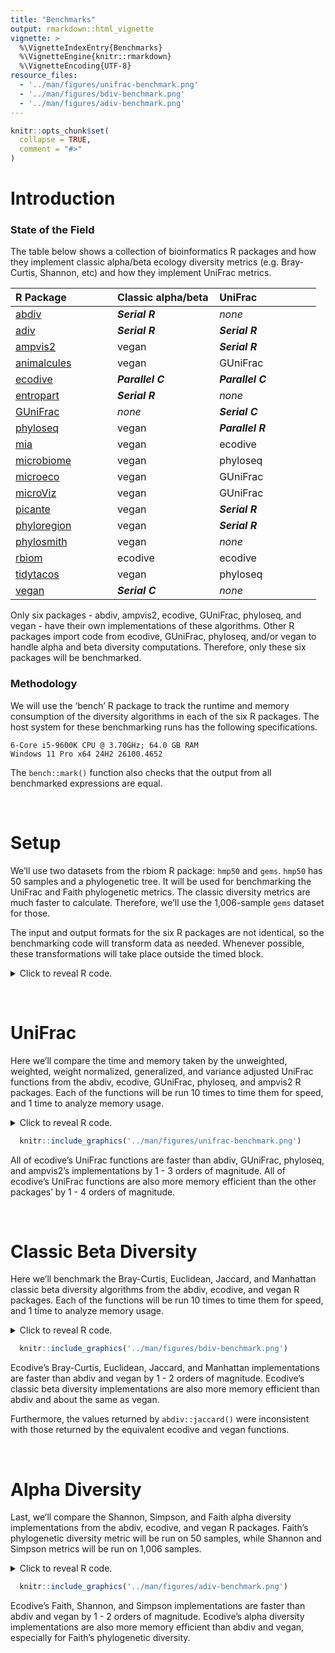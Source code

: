 ```yaml
---
title: "Benchmarks"
output: rmarkdown::html_vignette
vignette: >
  %\VignetteIndexEntry{Benchmarks}
  %\VignetteEngine{knitr::rmarkdown}
  %\VignetteEncoding{UTF-8}
resource_files:
  - '../man/figures/unifrac-benchmark.png'
  - '../man/figures/bdiv-benchmark.png'
  - '../man/figures/adiv-benchmark.png'
---
```


```r
knitr::opts_chunk$set(
  collapse = TRUE,
  comment = "#>"
)

```


# Introduction

### State of the Field

The table below shows a collection of bioinformatics R packages and how they
implement classic alpha/beta ecology diversity metrics (e.g. Bray-Curtis,
Shannon, etc) and how they implement UniFrac metrics.

| R Package           | Classic alpha/beta  | UniFrac             |
|:--------------------|:--------------------|:--------------------|
| [abdiv](https://doi.org/10.32614/CRAN.package.abdiv)          | ***Serial R***   | *none*           |
| [adiv](https://doi.org/10.32614/CRAN.package.adiv)            | ***Serial R***   | ***Serial R***   |
| [ampvis2](https://github.com/KasperSkytte/ampvis2)            | vegan            | ***Serial R***   |
| [animalcules](https://github.com/wejlab/animalcules)          | vegan            | GUniFrac         |
| [ecodive](https://cran.r-project.org/package=ecodive)         | ***Parallel C*** | ***Parallel C*** |
| [entropart](https://doi.org/10.32614/CRAN.package.entropart)  | ***Serial R***   | *none*           |
| [GUniFrac](https://doi.org/10.32614/CRAN.package.GUniFrac)    | *none*           | ***Serial C***   |
| [phyloseq](https://doi.org/doi:10.18129/B9.bioc.phyloseq)     | vegan            | ***Parallel R*** |
| [mia](https://doi.org/doi:10.18129/B9.bioc.mia)               | vegan            | ecodive          |
| [microbiome](https://doi.org/doi:10.18129/B9.bioc.microbiome) | vegan            | phyloseq         |
| [microeco](https://doi.org/10.32614/CRAN.package.microeco)    | vegan            | GUniFrac         |
| [microViz](https://github.com/david-barnett/microViz)         | vegan            | GUniFrac         |
| [picante](https://doi.org/10.32614/CRAN.package.picante)      | vegan            | ***Serial R***   |
| [phyloregion](https://github.com/schuyler-smith/phyloregion)  | vegan            | ***Serial R***   |
| [phylosmith](https://github.com/schuyler-smith/phylosmith)    | vegan            | *none*           |
| [rbiom](https://doi.org/10.32614/CRAN.package.rbiom)          | ecodive          | ecodive          |
| [tidytacos](https://github.com/LebeerLab/tidytacos)           | vegan            | phyloseq         |
| [vegan](https://doi.org/10.32614/CRAN.package.vegan)          | ***Serial C***   | *none*           |


Only six packages - abdiv, ampvis2, ecodive, GUniFrac, phyloseq, and vegan -
have their own implementations of these algorithms. Other R packages import code
from ecodive, GUniFrac, phyloseq, and/or vegan to handle alpha and beta
diversity computations. Therefore, only these six packages will be benchmarked.

### Methodology

We will use the 'bench' R package to track the runtime and memory consumption of
the diversity algorithms in each of the six R packages. The host system for
these benchmarking runs has the following specifications.

    6-Core i5-9600K CPU @ 3.70GHz; 64.0 GB RAM
    Windows 11 Pro x64 24H2 26100.4652

The `bench::mark()` function also checks that the output from all benchmarked
expressions are equal.

<br>


# Setup

We'll use two datasets from the rbiom R package: `hmp50` and `gems`. `hmp50` has 50 samples and a phylogenetic tree. It will be used for benchmarking the UniFrac and Faith phylogenetic metrics. The classic diversity metrics are much faster to calculate. Therefore, we'll use the 1,006-sample `gems` dataset for those.

The input and output formats for the six R packages are not identical, so the benchmarking code will transform data as needed. Whenever possible, these transformations will take place outside the timed block.

<details>
  <summary>Click to reveal R code.</summary>

```r
install.packages('pak')

pak::pkg_install(pkg = c(
  'adiv', 'abdiv', 'bench', 'ecodive', 'entropart', 'GUniFrac', 'kasperskytte/ampvis2', 
  'phyloregion', 'phyloseq', 'picante', 'rbiom', 'vegan' ))


library(bench)
library(ggplot2)
library(ggrepel)
library(dplyr)

version$version.string
#> [1] "R version 4.5.1 (2025-06-13 ucrt)"

sapply(FUN = packageDescription, fields = 'Version', c(
  'abdiv', 'adiv', 'ampvis2', 'ecodive', 'entropart', 'GUniFrac', 'phyloregion', 'phyloseq', 'picante', 'vegan' ))
#>    abdiv     adiv  ampvis2  ecodive  entropart  GUniFrac  phyloregion  phyloseq  picante    vegan
#>  "0.2.0"  "2.2.1"  "2.8.9"  "1.0.0"   "1.6-16"     "1.8"      "1.0.9"  "1.52.0"  "1.8.2"  "2.7-1"

(n_cpus <- ecodive::n_cpus())
#> [1] 6

# abdiv only accepts two samples at a time
pairwise <- function (f, data, ...) {
  pairs <- utils::combn(ncol(data), 2)
  structure(
    mapply(
      FUN = function (i, j) f(data[,i], data[,j], ...), 
      i   = pairs[1,], j = pairs[2,] ),
    class  = 'dist',
    Labels = colnames(data),
    Size   = ncol(data),
    Diag   = FALSE,
    Upper  = FALSE )
}


# Remove any extraneous attributes from dist objects,
# allowing them to be compared with `all.equal()`.
cleanup <- function (x) {
  attr(x, 'maxdist') <- NULL
  attr(x, 'method')  <- NULL
  attr(x, 'call')    <- NULL
  return (x)
}


# HMP50 dataset has 50 Samples
hmp50      <- rbiom::hmp50
hmp50_phy  <- rbiom::convert_to_phyloseq(hmp50)
hmp50_mtx  <- as.matrix(hmp50)
hmp50_tmtx <- t(hmp50_mtx)
hmp50_pmtx <- t(t(hmp50_mtx) / colSums(hmp50_mtx))
hmp50_tree <- hmp50$tree


# GEMS dataset has 1006 Samples
gems_mtx  <- as.matrix(rbiom::gems)
gems_tmtx <- t(gems_mtx)
```

</details>

<br>


# UniFrac

Here we'll compare the time and memory taken by the unweighted, weighted, weight normalized, generalized, and variance adjusted UniFrac functions from the abdiv, ecodive, GUniFrac, phyloseq, and ampvis2 R packages. Each of the functions will be run 10 times to time them for speed, and 1 time to analyze memory usage.

<details>
  <summary>Click to reveal R code.</summary>
  
```r

## Unweighted UniFrac
u_unifrac_res <- rbind(

  local({
    # cluster for phyloseq
    cl <- parallel::makeCluster(n_cpus)
    doParallel::registerDoParallel(cl)
    on.exit(parallel::stopCluster(cl))
    
    bench::mark(
      iterations    = 10,
      'abdiv'       = cleanup(pairwise(abdiv::unweighted_unifrac, hmp50_mtx, hmp50_tree)),
      'ecodive'     = cleanup(ecodive::unweighted_unifrac(hmp50_mtx, hmp50_tree)),
      'GUniFrac'    = cleanup(as.dist(GUniFrac::GUniFrac(hmp50_tmtx, hmp50_tree, alpha=1, verbose=FALSE)[[1]][,,2])),
      'phyloregion' = cleanup(phyloregion::unifrac(hmp50_tmtx, hmp50_tree)),
      'phyloseq'    = cleanup(phyloseq::UniFrac(hmp50_phy, weighted=FALSE, normalized=FALSE, parallel=TRUE)),
      'picante'     = cleanup(picante::unifrac(hmp50_tmtx, hmp50_tree)) )
  }),
  
  # ampvis2 conflicts with phyloseq cluster, so run separately
  bench::mark(
    iterations = 10,
    'ampvis2'  = {
      cleanup(ampvis2:::dist.unifrac(hmp50_mtx, hmp50_tree, weighted=FALSE, normalise=FALSE, num_threads=n_cpus))
      doParallel::stopImplicitCluster() } )
)

u_unifrac_res[,1:9]
#> # A tibble: 5 × 13
#>   expression      min   median `itr/sec` mem_alloc `gc/sec` n_itr  n_gc total_time
#>   <bch:expr> <bch:tm> <bch:tm>     <dbl> <bch:byt>    <dbl> <int> <dbl>   <bch:tm>
#> 1 abdiv        13.84s   14.38s    0.0676    20.1GB   1.87      10   277      2.46m
#> 2 ecodive      5.19ms   5.31ms  184.       770.5KB   0         10     0    54.23ms
#> 3 GUniFrac    77.89ms   80.4ms   11.7       92.1MB   1.17      10     1   858.32ms
#> 4 phyloseq   292.07ms 327.01ms    2.49      49.9MB   0         10     0      4.02s
#> 5 ampvis2       3.36s    3.44s    0.288     49.8MB   0.0320     9     1     31.29s

ggplot(u_unifrac_res, aes(x = median, y = mem_alloc)) +
  geom_point() +
  geom_label_repel(aes(label = as.character(expression))) + 
  labs(
    title = 'Unweighted UniFrac Implementations',
    subtitle = '50 sample all-vs-all benchmarking on six CPU cores',
    x = 'Median Calculation Time (log scale; n=10)', 
    y = 'Memory Allocated\n(log scale)' ) +
  theme_bw()
  
  
## Weighted UniFrac
w_unifrac_res <- rbind(

  local({
    # cluster for phyloseq
    cl <- parallel::makeCluster(n_cpus)
    doParallel::registerDoParallel(cl)
    on.exit(parallel::stopCluster(cl))
    
    bench::mark(
      iterations = 10,
      'abdiv'    = cleanup(pairwise(abdiv::weighted_unifrac, hmp50_mtx, hmp50_tree)),
      'ecodive'  = cleanup(ecodive::weighted_unifrac(hmp50_mtx, hmp50_tree)),
      'phyloseq' = cleanup(phyloseq::UniFrac(hmp50_phy, weighted=TRUE, normalized=FALSE, parallel=TRUE)) )
  }),
  
  # ampvis2 conflicts with phyloseq cluster, so run separately
  bench::mark(
    iterations = 10,
    'ampvis2'  = {
      cleanup(ampvis2:::dist.unifrac(hmp50_mtx, hmp50_tree, weighted=TRUE, normalise=FALSE, num_threads=n_cpus))
      doParallel::stopImplicitCluster() } )
)
  
  
## Weighted Normalized UniFrac
wn_unifrac_res <- rbind(

  local({
    # cluster for phyloseq
    cl <- parallel::makeCluster(n_cpus)
    doParallel::registerDoParallel(cl)
    on.exit(parallel::stopCluster(cl))
    
    bench::mark(
      iterations = 10,
      'abdiv'    = cleanup(pairwise(abdiv::weighted_normalized_unifrac, hmp50_mtx, hmp50_tree)),
      'ecodive'  = cleanup(ecodive::weighted_normalized_unifrac(hmp50_mtx, hmp50_tree)),
      'GUniFrac' = cleanup(as.dist(GUniFrac::GUniFrac(hmp50_tmtx, hmp50_tree, alpha=1, verbose=FALSE)[[1]][,,1])),
      'phyloseq' = cleanup(phyloseq::UniFrac(hmp50_phy, weighted=TRUE, normalized=TRUE, parallel=TRUE)) )
  }),
  
  # ampvis2 conflicts with phyloseq cluster, so run separately
  bench::mark(
    iterations = 10,
    'ampvis2'  = {
      cleanup(ampvis2:::dist.unifrac(hmp50_mtx, hmp50_tree, weighted=TRUE, normalise=TRUE, num_threads=n_cpus))
      doParallel::stopImplicitCluster() } )
)


## Weighted Normalized UniFrac
g_unifrac_res <- rbind(

  local({
    # cluster for phyloseq
    cl <- parallel::makeCluster(n_cpus)
    doParallel::registerDoParallel(cl)
    on.exit(parallel::stopCluster(cl))
    
    bench::mark(
      iterations = 10,
      'abdiv'    = cleanup(pairwise(abdiv::generalized_unifrac, hmp50_mtx, hmp50_tree, alpha=0.5)),
      'ecodive'  = cleanup(ecodive::generalized_unifrac(hmp50_mtx, hmp50_tree, alpha=0.5)),
      'GUniFrac' = cleanup(as.dist(GUniFrac::GUniFrac(hmp50_tmtx, hmp50_tree, alpha=0.5, verbose=FALSE)[[1]][,,1])) )
  })
)


## Variance Adjusted UniFrac
va_unifrac_res <- rbind(

  local({
    # cluster for phyloseq
    cl <- parallel::makeCluster(n_cpus)
    doParallel::registerDoParallel(cl)
    on.exit(parallel::stopCluster(cl))
    
    bench::mark(
      iterations = 10,
      'abdiv'    = cleanup(pairwise(abdiv::variance_adjusted_unifrac, hmp50_mtx, hmp50_tree)),
      'ecodive'  = cleanup(ecodive::variance_adjusted_unifrac(hmp50_mtx, hmp50_tree)) )
  })
)


unifrac_res <- bind_rows(
    mutate(u_unifrac_res,  `UniFrac Variant` = 'Unweighted'),
    mutate(w_unifrac_res,  `UniFrac Variant` = 'Weighted'),
    mutate(wn_unifrac_res, `UniFrac Variant` = 'Weighted Normalized'),
    mutate(g_unifrac_res,  `UniFrac Variant` = 'Generalized'),
    mutate(va_unifrac_res, `UniFrac Variant` = 'Variance Adjusted') ) %>%
  mutate(Package = as.character(expression)) %>%
  select(Package, `UniFrac Variant`, median, mem_alloc) %>%
  arrange(Package)


print(unifrac_res, n = 21)
#> # A tibble: 21 × 4
#>    Package     `UniFrac Variant`     median mem_alloc
#>    <chr>       <chr>               <bch:tm> <bch:byt>
#>  1 GUniFrac    Unweighted           77.43ms   113.4MB
#>  2 GUniFrac    Weighted Normalized  78.29ms   92.15MB
#>  3 GUniFrac    Generalized          75.25ms   92.15MB
#>  4 abdiv       Unweighted            14.36s   20.05GB
#>  5 abdiv       Weighted              13.61s   20.02GB
#>  6 abdiv       Weighted Normalized   13.59s   20.03GB
#>  7 abdiv       Generalized           13.72s   20.18GB
#>  8 abdiv       Variance Adjusted     15.57s   24.46GB
#>  9 ampvis2     Unweighted             3.31s   53.44MB
#> 10 ampvis2     Weighted               3.25s    49.2MB
#> 11 ampvis2     Weighted Normalized     3.3s   49.34MB
#> 12 ecodive     Unweighted            3.94ms    1.01MB
#> 13 ecodive     Weighted              3.46ms  779.72KB
#> 14 ecodive     Weighted Normalized   3.82ms  779.73KB
#> 15 ecodive     Generalized           5.59ms   799.3KB
#> 16 ecodive     Variance Adjusted     4.12ms  779.73KB
#> 17 phyloregion Unweighted            6.35ms  146.44MB
#> 18 phyloseq    Unweighted           290.5ms   50.87MB
#> 19 phyloseq    Weighted            287.27ms    49.4MB
#> 20 phyloseq    Weighted Normalized 291.59ms   49.55MB
#> 21 picante     Unweighted             2.43s    1.79GB


# How much faster and more memory efficient is ecodive?
plyr::ddply(unifrac_res, as.name('UniFrac Variant'), function (x) {
  x[['median']]    <- as.numeric(x[['median']])
  x[['mem_alloc']] <- as.numeric(x[['mem_alloc']])
  ecodive <- as.list(x[x[['Package']] == 'ecodive',])
  x       <- x[x[['Package']] != 'ecodive',]
  data.frame(
    speed  = paste0(paste(collapse=' - ', round(range(x$median    / ecodive$median))), 'x'),
    memory = paste0(paste(collapse=' - ', round(range(x$mem_alloc / ecodive$mem_alloc))), 'x') )
})


ggplot(unifrac_res, aes(x = median, y = mem_alloc)) +
  geom_point(aes(shape = `UniFrac Variant`), size = 2) +
  geom_label_repel(
    data = ~subset(., `UniFrac Variant` == 'Unweighted'),
    mapping = aes(label = Package),
    box.padding = 0.4,
    min.segment.length = Inf ) + 
  scale_shape(solid = FALSE) + 
  labs(
    title = 'UniFrac Implementations',
    subtitle = 'All-vs-all 50 sample benchmarking on six CPU cores',
    x = 'Median Calculation Time (log scale; n=10)', 
    y = 'Memory Allocated\n(log scale)' ) +
  theme_bw()
```

</details>

```r
  knitr::include_graphics('../man/figures/unifrac-benchmark.png')
```

All of ecodive's UniFrac functions are faster than abdiv, GUniFrac, phyloseq, and ampvis2's implementations by 1 - 3 orders of magnitude. All of ecodive's UniFrac functions are also more memory efficient than the other packages' by 1 - 4 orders of magnitude.

<br>


# Classic Beta Diversity

Here we'll benchmark the Bray-Curtis, Euclidean, Jaccard, and Manhattan classic beta diversity algorithms from the abdiv, ecodive, and vegan R packages. Each of the functions will be run 10 times to time them for speed, and 1 time to analyze memory usage.

<details>
  <summary>Click to reveal R code.</summary>

```r
bray_curtis_res <- bench::mark(
  iterations = 10,
  'abdiv'    = cleanup(pairwise(abdiv::bray_curtis, gems_mtx)),
  'ecodive'  = cleanup(ecodive::bray_curtis(gems_mtx)),
  'vegan'    = cleanup(vegan::vegdist(gems_tmtx, 'bray')) )

jaccard_res <- bench::mark(
  iterations = 10,
  check      = FALSE, # abdiv has incorrect output
  'abdiv'    = cleanup(pairwise(abdiv::jaccard, gems_mtx)),
  'ecodive'  = cleanup(ecodive::jaccard(gems_mtx)),
  'vegan'    = cleanup(vegan::vegdist(gems_tmtx, 'jaccard')) )

manhattan_res <- bench::mark(
  iterations = 10,
  'abdiv'    = cleanup(pairwise(abdiv::manhattan, gems_mtx)),
  'ecodive'  = cleanup(ecodive::manhattan(gems_mtx)),
  'vegan'    = cleanup(vegan::vegdist(gems_tmtx, 'manhattan')) )

euclidean_res <- bench::mark(
  iterations = 10,
  'abdiv'    = cleanup(pairwise(abdiv::euclidean, gems_mtx)),
  'ecodive'  = cleanup(ecodive::euclidean(gems_mtx)),
  'vegan'    = cleanup(vegan::vegdist(gems_tmtx, 'euclidean')) )

bdiv_res <- bind_rows(
    mutate(bray_curtis_res, Metric = 'Bray-Curtis'),
    mutate(jaccard_res,     Metric = 'Jaccard'),
    mutate(manhattan_res,   Metric = 'Manhattan'),
    mutate(euclidean_res,   Metric = 'Euclidean') ) %>%
  mutate(Package = as.character(expression)) %>%
  select(Package, Metric, median, mem_alloc) %>%
  arrange(Package)


bdiv_res
#> # A tibble: 12 × 4
#>    Package Metric        median mem_alloc
#>    <chr>   <chr>       <bch:tm> <bch:byt>
#>  1 abdiv   Bray-Curtis   12.16s    14.7GB
#>  2 abdiv   Jaccard        15.6s      22GB
#>  3 abdiv   Manhattan     10.13s    13.2GB
#>  4 abdiv   Euclidean     10.92s    16.1GB
#>  5 ecodive Bray-Curtis   72.8ms    26.3MB
#>  6 ecodive Jaccard      73.68ms    26.3MB
#>  7 ecodive Manhattan    73.47ms    26.3MB
#>  8 ecodive Euclidean    72.84ms    26.3MB
#>  9 vegan   Bray-Curtis    1.75s    22.4MB
#> 10 vegan   Jaccard        1.82s    22.3MB
#> 11 vegan   Manhattan      1.68s    19.4MB
#> 12 vegan   Euclidean      1.68s    19.4MB


# How much faster and more memory efficient is ecodive?
plyr::ddply(bdiv_res, 'Metric', function (x) {
  x[['median']]    <- as.numeric(x[['median']])
  x[['mem_alloc']] <- as.numeric(x[['mem_alloc']])
  ecodive <- as.list(x[x[['Package']] == 'ecodive',])
  x       <- x[x[['Package']] != 'ecodive',]
  data.frame(
    speed  = paste0(paste(collapse=' - ', round(range(x$median    / ecodive$median))), 'x'),
    memory = paste0(paste(collapse=' - ', round(range(x$mem_alloc / ecodive$mem_alloc))), 'x') )
})

ggplot(bdiv_res, aes(x = median, y = mem_alloc)) +
  geom_point(aes(shape = Metric), size = 2) +
  geom_label_repel(
    data = ~subset(., Metric == 'Bray-Curtis'),
    mapping = aes(label = Package),
    box.padding = 1,
    min.segment.length = Inf ) + 
  scale_shape(solid = FALSE) + 
  labs(
    title = 'Classic Beta Diversity Implementations',
    subtitle = 'All-vs-all 1,006 sample benchmarking on six CPU cores',
    x = 'Median Calculation Time (log scale; n=10)', 
    y = 'Memory Allocated\n(log scale)' ) +
  theme_bw()
```

</details>

```r
  knitr::include_graphics('../man/figures/bdiv-benchmark.png')
```

Ecodive's Bray-Curtis, Euclidean, Jaccard, and Manhattan implementations are faster than abdiv and vegan by 1 - 2 orders of magnitude. Ecodive's classic beta diversity implementations are also more memory efficient than abdiv and about the same as vegan.

Furthermore, the values returned by `abdiv::jaccard()` were inconsistent with those returned by the equivalent ecodive and vegan functions.

<br>


# Alpha Diversity

Last, we'll compare the Shannon, Simpson, and Faith alpha diversity implementations from the abdiv, ecodive, and vegan R packages. Faith's phylogenetic diversity metric will be run on 50 samples, while Shannon and Simpson metrics will be run on 1,006 samples.

<details>
  <summary>Click to reveal R code.</summary>

```r

shannon_res <- bench::mark(
  iterations  = 10,
  'abdiv'     = apply(gems_mtx, 2L, abdiv::shannon),
  'adiv'      = adiv::speciesdiv(gems_tmtx, 'Shannon')[,1],
  'ecodive'   = ecodive::shannon(gems_mtx),
  'entropart' = apply(gems_mtx, 2L, entropart::Shannon, CheckArguments = FALSE),
  'vegan'     = vegan::diversity(gems_tmtx, 'shannon') )

simpson_res <- bench::mark(
  iterations  = 10,
  check       = FALSE, # entropart is off by a small bit
  'abdiv'     = apply(gems_mtx, 2L, abdiv::simpson),
  'adiv'      = adiv::speciesdiv(gems_tmtx, 'GiniSimpson')[,1],
  'ecodive'   = ecodive::simpson(gems_mtx),
  'entropart' = apply(gems_mtx, 2L, entropart::Simpson, CheckArguments = FALSE),
  'vegan'     = vegan::diversity(gems_tmtx, 'simpson') )

faith_res <- bench::mark(
  iterations    = 10,
  check         = FALSE, # entropart has incorrect output on non-ultrametric tree
  'abdiv'       = apply(hmp50_mtx, 2L, abdiv::faith_pd, hmp50_tree),
  'adiv'        = apply(hmp50_mtx, 2L, \(x) adiv::EH(hmp50_tree, rownames(hmp50_mtx)[x > 0])),
  'ecodive'     = ecodive::faith(hmp50_mtx, hmp50_tree),
  'entropart'   = apply(hmp50_pmtx, 2L, entropart::PDFD, hmp50_tree, CheckArguments = FALSE),
  'phyloregion' = phyloregion::PD(hmp50_tmtx, hmp50_tree) )

adiv_res <- bind_rows(
    mutate(shannon_res, Metric = 'Shannon x 1006'),
    mutate(simpson_res, Metric = 'Simpson x 1006'),
    mutate(faith_res,   Metric = 'Faith PD x 50') ) %>%
  mutate(Package = as.character(expression)) %>%
  select(Package, Metric, median, mem_alloc) %>%
  arrange(Package)


adiv_res
#> # A tibble: 15 × 4
#>    Package     Metric           median mem_alloc
#>    <chr>       <chr>          <bch:tm> <bch:byt>
#>  1 abdiv       Shannon x 1006  67.06ms    89.5MB
#>  2 abdiv       Simpson x 1006  14.77ms   26.75MB
#>  3 abdiv       Faith PD x 50  490.64ms  651.37MB
#>  4 adiv        Shannon x 1006  40.42ms   128.1MB
#>  5 adiv        Simpson x 1006  34.19ms   53.18MB
#>  6 adiv        Faith PD x 50     1.78s  488.78MB
#>  7 ecodive     Shannon x 1006   7.53ms   14.74MB
#>  8 ecodive     Simpson x 1006   7.48ms   14.72MB
#>  9 ecodive     Faith PD x 50  684.95µs  749.23KB
#> 10 entropart   Shannon x 1006    1.34s   296.1MB
#> 11 entropart   Simpson x 1006  25.07ms   21.48MB
#> 12 entropart   Faith PD x 50    29.48s   23.95GB
#> 13 phyloregion Faith PD x 50    2.91ms    1.93MB
#> 14 vegan       Shannon x 1006   59.3ms    62.2MB
#> 15 vegan       Simpson x 1006  39.69ms   56.27MB


# How much faster and more memory efficient is ecodive?
plyr::ddply(adiv_res, 'Metric', function (x) {
  x[['median']]    <- as.numeric(x[['median']])
  x[['mem_alloc']] <- as.numeric(x[['mem_alloc']])
  ecodive <- as.list(x[x[['Package']] == 'ecodive',])
  x       <- x[x[['Package']] != 'ecodive',]
  data.frame(
    speed  = paste0(paste(collapse=' - ', round(range(x$median    / ecodive$median))), 'x'),
    memory = paste0(paste(collapse=' - ', round(range(x$mem_alloc / ecodive$mem_alloc))), 'x') )
})

ggplot(adiv_res, aes(x = median, y = mem_alloc)) +
  geom_point(size = 2) +
  geom_label_repel(aes(label = Package)) + 
  facet_wrap('Metric', nrow = 1, scales = 'free') + 
  labs(
    title = 'Alpha Diversity Implementations',
    subtitle = '50 or 1,006 sample benchmarking on six CPU cores',
    x = 'Median Calculation Time (log scale; n=10)', 
    y = 'Memory Allocated\n(log scale)' ) +
  theme_bw()
```

</details>

```r
  knitr::include_graphics('../man/figures/adiv-benchmark.png')
```

Ecodive's Faith, Shannon, and Simpson implementations are faster than abdiv and vegan by 1 - 2 orders of magnitude. Ecodive's alpha diversity implementations are also more memory efficient than abdiv and vegan, especially for Faith's phylogenetic diversity.






